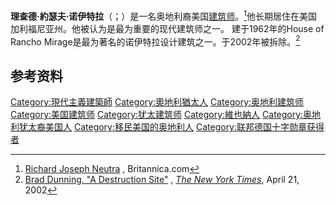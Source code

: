 {{Infobox architect
|name        = Richard Neutra
|image       = 
|image_size  =
|caption     =
|nationality =
|birth_name=Richard Joseph Neutra
|birth_date  = {{Birth date|1892|04|08}}
|birth_place = {{flag|Austria-Hungary}}[[利奥波德城|利奥波德城]]
|death_date  = {{Death date and age|1970|04|16|1892|04|08}}
|death_place = {{flag|West Germany}}[[烏帕塔|烏帕塔]]
| spouse     = {{marriage|Dione Niedermann|1922|1970}}
| children   = Frank L Neutra （1924–2008） <br/> Dion Neutra （1926-2019） <br/> Raymond Neutra （1939-）
|significant_buildings=
|significant_projects =
|significant_design =
|awards      = [[威廉·埃克斯納獎|威廉·埃克斯納獎]]（1959）<br>[[AIA金獎|AIA金獎]]（1977）
}}

'''理查德·約瑟夫·诺伊特拉'''（{{lang-en|Richard Joseph Neutra}}；{{bd|1892年|4月8日|1970年|4月16日|catIdx=N}}）是一名奥地利裔美国[[建筑师|建筑师]]。<ref>[https://global.britannica.com/biography/Richard-Joseph-Neutra Richard Joseph Neutra] {{Wayback|url=https://global.britannica.com/biography/Richard-Joseph-Neutra |date=20170305002310 }}, Britannica.com</ref>他长期居住在美国加利福尼亚州。他被认为是最为重要的现代建筑师之一。
建于1962年的House of Rancho Mirage是最为著名的诺伊特拉设计建筑之一。于2002年被拆除。<ref>[http://www.nytimes.com/2002/04/21/magazine/style-a-destruction-site.html Brad Dunning, "A Destruction Site"] {{Wayback|url=http://www.nytimes.com/2002/04/21/magazine/style-a-destruction-site.html |date=20210308123116 }}, ''[[The_New_York_Times|The New York Times]]'', April 21, 2002</ref>

==参考资料==
{{Reflist}}
{{commonscat}}

{{us-bio-stub}}
{{normdaten}}
{{DEFAULTSORT:Neutra}}
[[Category:現代主義建築師|Category:現代主義建築師]]
[[Category:奧地利猶太人|Category:奧地利猶太人]]
[[Category:奥地利建筑师|Category:奥地利建筑师]]
[[Category:美国建筑师|Category:美国建筑师]]
[[Category:犹太建筑师|Category:犹太建筑师]]
[[Category:維也納人|Category:維也納人]]
[[Category:奥地利犹太裔美国人|Category:奥地利犹太裔美国人]]
[[Category:移民美国的奥地利人|Category:移民美国的奥地利人]]
[[Category:联邦德国十字勋章获得者|Category:联邦德国十字勋章获得者]]